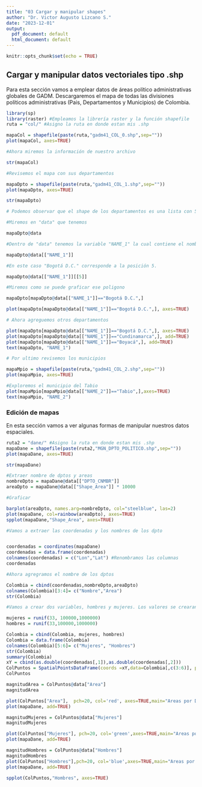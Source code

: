 ---
title: "03 Cargar y manipular shapes"
author: "Dr. Victor Augusto Lizcano S."
date: "2023-12-01"
output:
  pdf_document: default
  html_document: default
---

```{r setup, include=FALSE}
knitr::opts_chunk$set(echo = TRUE)
```

## Cargar y manipular datos vectoriales tipo .shp

Para esta sección vamos a emplear datos de áreas político administrativas globales de <a hef="https://gadm.org/">GADM</a>. Descargaremos el mapa de todas las divisiones políticos administrativas (Pais, Departamentos y Municipios) de Colombia.

```{r}
library(sp)
library(raster) #Empleamos la librería raster y la función shapefile
ruta = "col/" #Asigno la ruta en donde estan mis .shp

mapaCol = shapefile(paste(ruta,"gadm41_COL_0.shp",sep=""))
plot(mapaCol, axes=TRUE)

#Ahora miremos la información de nuestro archivo

str(mapaCol)

#Revisemos el mapa con sus departamentos

mapaDpto = shapefile(paste(ruta,"gadm41_COL_1.shp",sep=""))
plot(mapaDpto, axes=TRUE)

str(mapaDpto)

# Podemos observar que el shape de los departamentos es una lista con 5 sets de datos como: "data", "polygons", "plotOrder", "bbox" y "proj4String"

#Miremos en "data" que tenemos

mapaDpto@data

#Dentro de "data" tenemos la variable "NAME_1" la cual contiene el nombre de los departamentos. Pidamosle a R que nos muestre los nombres de los departamentos.

mapaDpto@data[["NAME_1"]]

#En este caso "Bogotá D.C." corresponde a la posición 5.

mapaDpto@data[["NAME_1"]][[5]]

#Miremos como se puede graficar ese poligono

mapaDpto[mapaDpto@data[["NAME_1"]]=="Bogotá D.C.",]

plot(mapaDpto[mapaDpto@data[["NAME_1"]]=="Bogotá D.C.",], axes=TRUE)

# Ahora agreguemos otros departamentos

plot(mapaDpto[mapaDpto@data[["NAME_1"]]=="Bogotá D.C.",], axes=TRUE)
plot(mapaDpto[mapaDpto@data[["NAME_1"]]=="Cundinamarca",], add=TRUE)
plot(mapaDpto[mapaDpto@data[["NAME_1"]]=="Boyacá",], add=TRUE)
text(mapaDpto, "NAME_1")

# Por ultimo revisemos los municipios

mapaMpio = shapefile(paste(ruta,"gadm41_COL_2.shp",sep=""))
plot(mapaMpio, axes=TRUE)

#Exploremos el municipio del Tabio
plot(mapaMpio[mapaMpio@data[["NAME_2"]]=="Tabio",],axes=TRUE)
text(mapaMpio, "NAME_2")

```

### Edición de mapas

En esta sección vamos a ver algunas formas de manipular nuestros datos espaciales.

```{r}
ruta2 = "dane/" #Asigno la ruta en donde estan mis .shp
mapaDane = shapefile(paste(ruta2,"MGN_DPTO_POLITICO.shp",sep=""))
plot(mapaDane, axes=TRUE)

str(mapaDane)

#Extraer nombre de dptos y areas
nombreDpto = mapaDane@data[["DPTO_CNMBR"]]
areaDpto = mapaDane@data[["Shape_Area"]] * 10000

#Graficar

barplot(areaDpto, names.arg=nombreDpto, col="steelblue", las=2)
plot(mapaDane, col=rainbow(areaDpto), axes=TRUE)
spplot(mapaDane,"Shape_Area", axes=TRUE)

```

```{r}
#Vamos a extraer las coordenadas y los nombres de los dpto


coordenadas = coordinates(mapaDane)
coordenadas = data.frame(coordenadas)
colnames(coordenadas) = c("Lon","Lat") #Renombramos las columnas
coordenadas

#Ahora agregramos el nombre de los dptos

Colombia = cbind(coordenadas,nombreDpto,areaDpto)
colnames(Colombia)[3:4]= c("Nombre","Area")
str(Colombia)

#Vamos a crear dos variables, hombres y mujeres. Los valores se crearan aleatoriamente

mujeres = runif(33, 100000,1000000)
hombres = runif(33,100000,1000000)

Colombia = cbind(Colombia, mujeres, hombres)
Colombia = data.frame(Colombia)
colnames(Colombia)[5:6]= c("Mujeres", "Hombres")
str(Colombia)
summary(Colombia)
xY = cbind(as.double(coordenadas[,1]),as.double(coordenadas[,2]))
ColPuntos = SpatialPointsDataFrame(coords =xY,data=Colombia[,c(3:6)], proj4string = CRS('+init=epsg:4326') )
ColPuntos

magnitudArea = ColPuntos@data["Area"]
magnitudArea

plot(ColPuntos["Area"],  pch=20, col='red', axes=TRUE,main="Areas por Dpto")
plot(mapaDane, add=TRUE)

magnitudMujeres = ColPuntos@data["Mujeres"]
magnitudMujeres

plot(ColPuntos["Mujeres"], pch=20, col='green',axes=TRUE,main="Areas por Dpto")
plot(mapaDane, add=TRUE)

magnitudHombres = ColPuntos@data["Hombres"]
magnitudHombres
plot(ColPuntos["Hombres"],pch=20, col='blue',axes=TRUE,main="Areas por Dpto")
plot(mapaDane, add=TRUE)

spplot(ColPuntos,"Hombres", axes=TRUE)

```